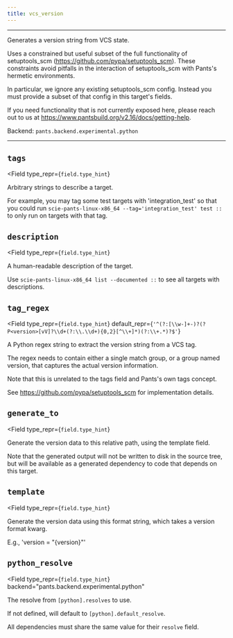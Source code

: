```yaml
---
title: vcs_version
---
```



---

Generates a version string from VCS state.

Uses a constrained but useful subset of the full functionality of setuptools_scm (https://github.com/pypa/setuptools_scm). These constraints avoid pitfalls in the interaction of setuptools_scm with Pants&#x27;s hermetic environments.

In particular, we ignore any existing setuptools_scm config. Instead you must provide a subset of that config in this target&#x27;s fields.

If you need functionality that is not currently exposed here, please reach out to us at https://www.pantsbuild.org/v2.16/docs/getting-help.

Backend: <span className="color--primary">`pants.backend.experimental.python`</span>

---

<span className={styles.options}>

## `tags`

<Field
    type_repr={`field.type_hint`}
>

Arbitrary strings to describe a target.

For example, you may tag some test targets with &#x27;integration_test&#x27; so that you could run `scie-pants-linux-x86_64 --tag='integration_test' test ::` to only run on targets with that tag.

</Field>

## `description`

<Field
    type_repr={`field.type_hint`}
>

A human-readable description of the target.

Use `scie-pants-linux-x86_64 list --documented ::` to see all targets with descriptions.

</Field>

## `tag_regex`

<Field
    type_repr={`field.type_hint`}
    default_repr={`'^(?:[\\w-]+-)?(?P<version>[vV]?\\d+(?:\\.\\d+){0,2}[^\\+]*)(?:\\+.*)?$'`}
>

A Python regex string to extract the version string from a VCS tag.

The regex needs to contain either a single match group, or a group named version, that captures the actual version information.

Note that this is unrelated to the tags field and Pants&#x27;s own tags concept.

See https://github.com/pypa/setuptools_scm for implementation details.

</Field>

## `generate_to`

<Field
    type_repr={`field.type_hint`}
>

Generate the version data to this relative path, using the template field.

Note that the generated output will not be written to disk in the source tree, but will be available as a generated dependency to code that depends on this target.

</Field>

## `template`

<Field
    type_repr={`field.type_hint`}
>

Generate the version data using this format string, which takes a version format kwarg.

E.g., &#x27;version = &quot;&#123;version&#125;&quot;&#x27;

</Field>

## `python_resolve`

<Field
    type_repr={`field.type_hint`}
    backend="pants.backend.experimental.python"
>

The resolve from `[python].resolves` to use.

If not defined, will default to `[python].default_resolve`.

All dependencies must share the same value for their `resolve` field.

</Field>

</span>
